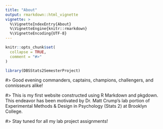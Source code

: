 ```yaml
---
title: "About"
output: rmarkdown::html_vignette
vignette: >
  %\VignetteIndexEntry{About}
  %\VignetteEngine{knitr::rmarkdown}
  %\VignetteEncoding{UTF-8}
---
```


```r
knitr::opts_chunk$set(
  collapse = TRUE,
  comment = "#>"
)
```

```r
library(DBSStats2SemesterProject)
```
#> Good evening commanders, captains, champions, challengers, and connisseurs alike!

#> This is my first website constructed using R Markdown and pkgdown. This endeavor has been motivated by Dr. Matt Crump's lab portion of Experimental Methods & Design in Psychology (Stats 2) at Brooklyn College.

#> Stay tuned for all my lab project assignments!

